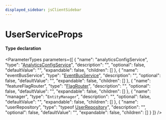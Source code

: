 ```yaml
---
displayed_sidebar: jsClientSidebar
---
```



# UserServiceProps

#### Type declaration

<ParameterTypes parameters={[
  {
    "name": "analyticsConfigService",
    "type": "[AnalyticsConfigService](../classes/internal.internal.AnalyticsConfigService.mdx)",
    "description": "",
    "optional": false,
    "defaultValue": "",
    "expandable": false,
    "children": []
  },
  {
    "name": "eventBusService",
    "type": "[EventBusService](../classes/internal.internal.EventBusService.mdx)",
    "description": "",
    "optional": false,
    "defaultValue": "",
    "expandable": false,
    "children": []
  },
  {
    "name": "featureFlagRouter",
    "type": "[FlagRouter](../classes/internal.FlagRouter.mdx)",
    "description": "",
    "optional": false,
    "defaultValue": "",
    "expandable": false,
    "children": []
  },
  {
    "name": "manager",
    "type": "`EntityManager`",
    "description": "",
    "optional": false,
    "defaultValue": "",
    "expandable": false,
    "children": []
  },
  {
    "name": "userRepository",
    "type": "typeof [UserRepository](../../modules/internal.mdx#userrepository)",
    "description": "",
    "optional": false,
    "defaultValue": "",
    "expandable": false,
    "children": []
  }
]} />

